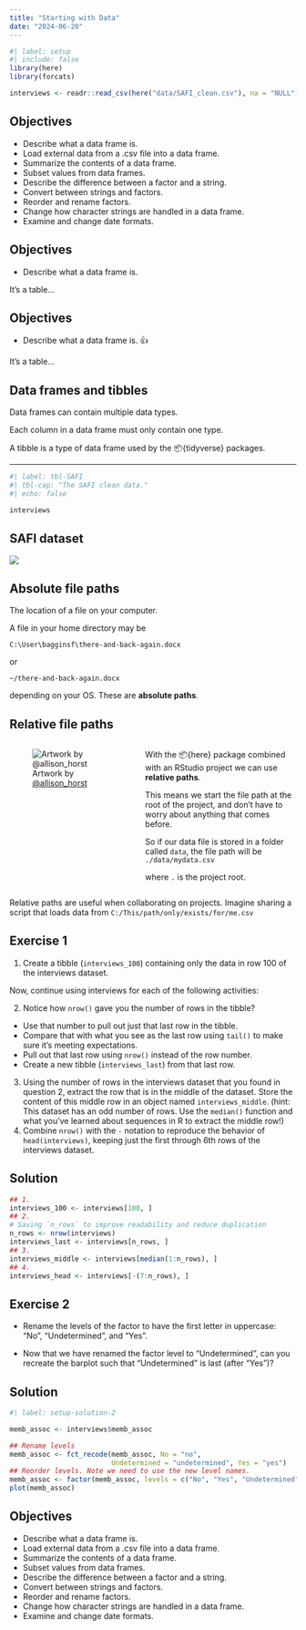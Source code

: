 ```yaml
---
title: "Starting with Data"
date: "2024-06-20"
---
```


```r
#| label: setup
#| include: false
library(here)
library(forcats)

interviews <- readr::read_csv(here("data/SAFI_clean.csv"), na = "NULL")
```

## Objectives {.center}

- Describe what a data frame is.
- Load external data from a .csv file into a data frame.
- Summarize the contents of a data frame.
- Subset values from data frames.
- Describe the difference between a factor and a string.
- Convert between strings and factors.
- Reorder and rename factors.
- Change how character strings are handled in a data frame.
- Examine and change date formats.


## Objectives {.center}

- Describe what a data frame is.

[It's a table...]{.fragment}

## Objectives {.center}

- Describe what a data frame is. [👍]{.fragment}

It's a table...

## Data frames and tibbles {.center}

Data frames can contain multiple data types.

Each column in a data frame must only contain one type.

A tibble is a type of data frame used by the 📦{tidyverse} packages.

---

```r
#| label: tbl-SAFI
#| tbl-cap: "The SAFI clean data."
#| echo: false

interviews
```


## SAFI dataset

![](img/SAFI-columns.png)

## Absolute file paths {.center}

The location of a file on your computer.

A file in your home directory may be

`C:\User\bagginsf\there-and-back-again.docx`

or

`~/there-and-back-again.docx`

depending on your OS. These are **absolute paths**.

## Relative file paths

:::: {.columns}

:::{.column width="45%"}
![Artwork by [@allison_horst](https://twitter.com/allison_horst)](https://cdn.myportfolio.com/45214904-6a61-4e23-98d6-b140f8654a40/57457fc3-1d2d-4a3b-a9b7-f0b62e418cd5_rw_1920.png?h=e0721f766fc8f031edeb67f7f8024595){fig-alt='A cartoon showing two paths side-by-side. On the left is a scary spooky forest, with spiderwebs and gnarled trees, with file paths written on the branches like “~/mmm/nope.csv” and “setwd(“/haha/good/luck/”), with a scared looking cute fuzzy monster running out of it. On the right is a bright, colorful path with flowers, rainbow and sunshine, with signs saying “here!” and “it’s all right here!” A monster facing away from us in a backpack and walking stick is looking toward the right path. Stylized text reads “here: find your path.”'}
:::
::: {.column width="55%"}
With the 📦{here} package combined with an RStudio project we can use **relative paths**.

This means we start the file path at the root of the project, and don't have to
worry about anything that comes before.

So if our data file is stored in a folder called `data`, the file path will be
`./data/mydata.csv`

where `.` is the project root.

:::
::::

::: {.callout-important}
Relative paths are useful when collaborating on projects. Imagine sharing a
script that loads data from `C:/This/path/only/exists/for/me.csv`
:::

## Exercise 1 {.inverse .smaller .scrollable}


1. Create a tibble (`interviews_100`) containing only the data in row 100 of the interviews dataset.

Now, continue using interviews for each of the following activities:

2. Notice how `nrow()` gave you the number of rows in the tibble?
  - Use that number to pull out just that last row in the tibble.
  - Compare that with what you see as the last row using `tail()` to make sure it’s meeting expectations.
  - Pull out that last row using `nrow()` instead of the row number.
  - Create a new tibble (`interviews_last`) from that last row.
3. Using the number of rows in the interviews dataset that you found in question 2, extract the row that is in the middle of the dataset. Store the content of this middle row in an object named `interviews_middle`. (hint: This dataset has an odd number of rows. Use the `median()` function and what you’ve learned about sequences in R to extract the middle row!)
4. Combine `nrow()` with the `-` notation to reproduce the behavior of `head(interviews)`, keeping just the first through 6th rows of the interviews dataset.

## Solution {.center}

```r
## 1.
interviews_100 <- interviews[100, ]
## 2.
# Saving `n_rows` to improve readability and reduce duplication
n_rows <- nrow(interviews)
interviews_last <- interviews[n_rows, ]
## 3.
interviews_middle <- interviews[median(1:n_rows), ]
## 4.
interviews_head <- interviews[-(7:n_rows), ]
```


## Exercise 2 {.inverse .center}

- Rename the levels of the factor to have the first letter in uppercase: "No", "Undetermined", and "Yes".

- Now that we have renamed the factor level to "Undetermined", can you recreate the barplot such that "Undetermined" is last (after "Yes")?


## Solution {.inverse .center}

```r
#| label: setup-solution-2

memb_assoc <- interviews$memb_assoc
```


```r
## Rename levels
memb_assoc <- fct_recode(memb_assoc, No = "no",
                         Undetermined = "undetermined", Yes = "yes")
## Reorder levels. Note we need to use the new level names.
memb_assoc <- factor(memb_assoc, levels = c("No", "Yes", "Undetermined"))
plot(memb_assoc)
```

## Objectives {.center}

- Describe what a data frame is.
- Load external data from a .csv file into a data frame.
- Summarize the contents of a data frame.
- Subset values from data frames.
- Describe the difference between a factor and a string.
- Convert between strings and factors.
- Reorder and rename factors.
- Change how character strings are handled in a data frame.
- Examine and change date formats.
